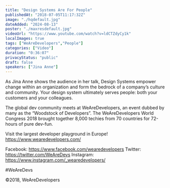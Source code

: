 ```yaml
---
title: "Design Systems Are For People"
publishedAt: "2018-07-05T11:17:32Z"
image: "./hqdefault.jpg"
dateAdded: "2024-08-13"
poster: "./maxresdefault.jpg"
videoUrl: "https://www.youtube.com/watch?v=ldCTZdyCy1k"
localImages: true
tags: ["WeAreDevelopers","People"]
categories: ["Video"]
duration: "0:36:07"
privacyStatus: "public"
draft: false
speakers: ["Jina Anne"]
---
```

As Jina Anne shows the audience in her talk, Design Systems empower change within an organization and form the bedrock of a company’s culture and community. Your design system ultimately serves people: both your customers and your colleagues.

The global dev community meets at WeAreDevelopers, an event dubbed by many as the “Woodstock of Developers”. The WeAreDevelopers World Congress 2018 brought together 8,000 techies from 70 countries for 72-hours of pure dev-fun.

Visit the largest developer playground in Europe!
https://www.wearedevelopers.com/

Facebook: https://www.facebook.com/wearedevelopers
Twitter: https://twitter.com/WeAreDevs
Instagram: https://www.instagram.com/_wearedevelopers/

#WeAreDevs

©2018, WeAreDevelopers
